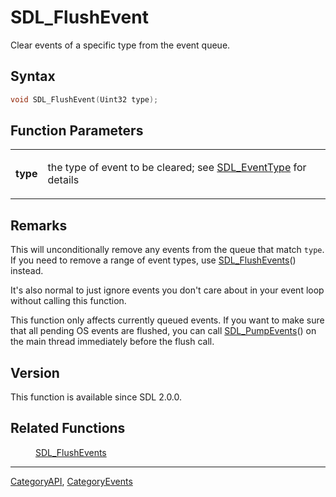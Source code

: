 = SDL_FlushEvent =

Clear events of a specific type from the event queue.

== Syntax ==

<syntaxhighlight lang='c'>
void SDL_FlushEvent(Uint32 type);
</syntaxhighlight>

== Function Parameters ==

{|
|'''type'''
|the type of event to be cleared; see [[SDL_EventType]] for details
|}

== Remarks ==

This will unconditionally remove any events from the queue that match
<code>type</code>. If you need to remove a range of event types, use
[[SDL_FlushEvents]]() instead.

It's also normal to just ignore events you don't care about in your event
loop without calling this function.

This function only affects currently queued events. If you want to make
sure that all pending OS events are flushed, you can call
[[SDL_PumpEvents]]() on the main thread immediately before the flush call.

== Version ==

This function is available since SDL 2.0.0.

== Related Functions ==

:[[SDL_FlushEvents]]

----
[[CategoryAPI]], [[CategoryEvents]]


